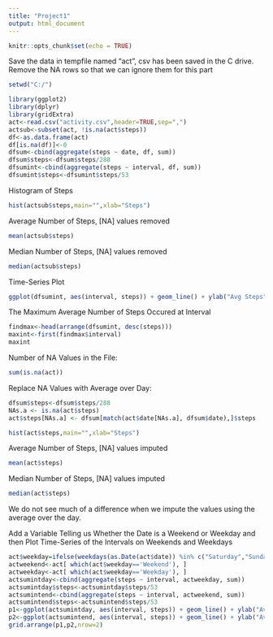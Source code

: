 ```yaml
---
title: "Project1"
output: html_document
---
```


```r

knitr::opts_chunk$set(echo = TRUE)
```
Save the data in tempfile named "act", csv has been saved in the C drive.
Remove the NA rows so that we can ignore them for this part

```r
setwd("C:/")

library(ggplot2)
library(dplyr)
library(gridExtra)
act<-read.csv("activity.csv",header=TRUE,sep=",")
actsub<-subset(act, !is.na(act$steps))
df<-as.data.frame(act)
df[is.na(df)]<-0
dfsum<-cbind(aggregate(steps ~ date, df, sum))
dfsum$steps<-dfsum$steps/288
dfsumint<-cbind(aggregate(steps ~ interval, df, sum))
dfsumint$steps<-dfsumint$steps/53
```

Histogram of Steps

```r

hist(actsub$steps,main="",xlab="Steps")
```

Average Number of Steps, [NA] values removed

```r
mean(actsub$steps)
```

Median Number of Steps, [NA] values removed

```r
median(actsub$steps)
```

Time-Series Plot

```r
ggplot(dfsumint, aes(interval, steps)) + geom_line() + ylab("Avg Steps")

```

The Maximum Average Number of Steps Occured at Interval

```r
findmax<-head(arrange(dfsumint, desc(steps)))
maxint<-first(findmax$interval)
maxint
```
Number of NA Values in the File:
```r
sum(is.na(act))
```
Replace NA Values with Average over Day:
```r
dfsum$steps<-dfsum$steps/288
NAs.a <- is.na(act$steps)
act$steps[NAs.a] <- dfsum[match(act$date[NAs.a], dfsum$date),]$steps

```

```r

hist(act$steps,main="",xlab="Steps")
```

Average Number of Steps, [NA] values imputed

```r
mean(act$steps)
```

Median Number of Steps, [NA] values imputed

```r
median(act$steps)
```

We do not see much of a difference when we impute the values using the average over the day.

Add a Variable Telling us Whether the Date is a Weekend or Weekday and then Plot Time-Series of the Intervals on Weekends and Weekdays

``` r
act$weekday=ifelse(weekdays(as.Date(act$date)) %in% c("Saturday","Sunday"),"Weekend","Weekday")
actweekend<-act[ which(act$weekday=='Weekend'), ]
actweekday<-act[ which(act$weekday=='Weekday'), ]
actsumintday<-cbind(aggregate(steps ~ interval, actweekday, sum))
actsumintday$steps<-actsumintday$steps/53
actsumintend<-cbind(aggregate(steps ~ interval, actweekend, sum))
actsumintend$steps<-actsumintend$steps/53
p1<-ggplot(actsumintday, aes(interval, steps)) + geom_line() + ylab("Avg Steps") + labs(title="weekday")
p2<-ggplot(actsumintend, aes(interval, steps)) + geom_line() + ylab("Avg Steps") + labs(title="weekend")
grid.arrange(p1,p2,nrow=2)
```

